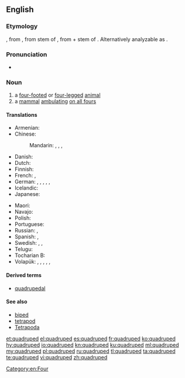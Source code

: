 ==English==

===Etymology===
{{borrowing|fr|quadrupède|lang=en}}, from {{etyl|frm|en}}, from {{etyl|la|en}} stem of  {{m|la|quadrupēs||four-footed, a four-footed animal}}, from {{m|la|quadri-||four-}} + stem of {{m|la|pes||foot}}. Alternatively analyzable as {{confix|quadri|alt1=quadru|ped|lang=en}}.

===Pronunciation===
* {{IPA|/ˈkwadɹupɛd/|lang=en}}

===Noun===
{{en-noun}}

# a [[four-footed]] or [[four-legged]] [[animal]]
# a [[mammal]] [[ambulating]] [[on all fours]]

====Translations====
{{trans-top|a four-footed or four-legged animal}}
* Armenian: {{t|hy|չորքոտանի}}
* Chinese:
*: Mandarin: {{t|cmn|四足動物|sc=Hani}}, {{t|cmn|四足动物|tr=sìzú dòngwù|sc=Hani}} {{qualifier|animal}}, {{t|cmn|四足類|sc=Hani}}, {{t|cmn|四足类|tr=sìzúlèi|sc=Hani}}
* Danish: {{t|da|[[firbenet]] [[dyr]]}}
* Dutch: {{t|nl|viervoeter|m}}
* Finnish: {{t|fi|nelijalkainen}}
* French: {{t+|fr|quadrupède|m}}, {{t+|fr|tétrapode|m}}
* German: {{t|de|Vierfüßer|m}}, {{t|de|Vierfüßerin|f}}, {{t|de|Vierfüßler|m}}, {{t|de|Vierfüßlerin|f}}, {{t|de|Quadrupeder|m}}, {{t|de|Quadrupede|f}}
* Icelandic: {{t|is|ferfætlingur|m}}
* Japanese: {{t|ja|四肢動物|tr=ししどうぶつ, shishi dōbutsu|sc=Jpan}}
{{trans-mid}}
* Maori: {{t|mi|kīrehe}}
* Navajo: {{t|nv|naaldlooshii}}
* Polish: {{t+|pl|czworonóg|m}}
* Portuguese: {{t+|pt|quadrúpede|m}}
* Russian: {{t+|ru|четвероногий|n|alt=четвероно́гое}} {{qualifier|живо́тное}}, {{t+|ru|тетрапо́д|m|tr=tɛtrapód}}
* Spanish: {{t+|es|cuadrúpedo|m}}, {{t|es|tetrápodo|m}}
* Swedish: {{t|sv|fyrfotadjur|n}}, {{t|sv|tetrapod|c}}, {{t|sv|fyrfoting|c}}
* Telugu: {{t+|te|చతుష్పదము|tr=chatush-padamu}}
* Tocharian B: {{t|txb|śwerppewä}}
* Volapük: {{qualifier|♂♀}} {{t+|vo|folfutaf}}, {{qualifier|♂}} {{t|vo|hifolfutaf}}, {{qualifier|♀}} {{t|vo|jifolfutaf}}, {{qualifier|♂♀}} {{t+|vo|follögaf}}, {{qualifier|♂}} {{t|vo|hifollögaf}}, {{qualifier|♀}} {{t|vo|jifollögaf}}
{{trans-bottom}}

====Derived terms====
* [[quadrupedal]]

====See also====
* [[biped]]
* [[tetrapod]]
* [[Tetrapoda]]

[[Category:en:Four]]

[[et:quadruped]]
[[el:quadruped]]
[[es:quadruped]]
[[fr:quadruped]]
[[ko:quadruped]]
[[hy:quadruped]]
[[io:quadruped]]
[[kn:quadruped]]
[[ku:quadruped]]
[[ml:quadruped]]
[[my:quadruped]]
[[pl:quadruped]]
[[ru:quadruped]]
[[tl:quadruped]]
[[ta:quadruped]]
[[te:quadruped]]
[[vi:quadruped]]
[[zh:quadruped]]